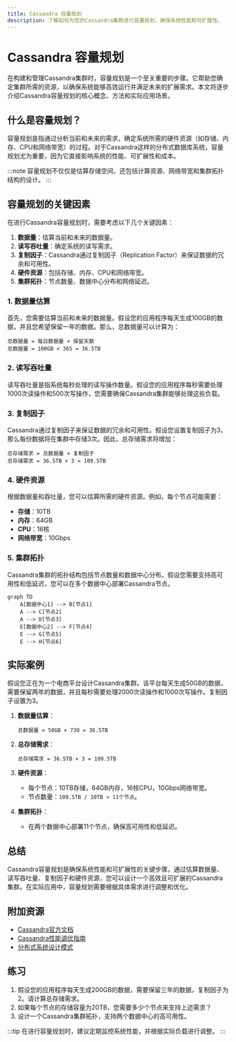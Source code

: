```yaml
---
title: Cassandra 容量规划
description: 了解如何为您的Cassandra集群进行容量规划，确保系统性能和可扩展性。
---
```


# Cassandra 容量规划

在构建和管理Cassandra集群时，容量规划是一个至关重要的步骤。它帮助您确定集群所需的资源，以确保系统能够高效运行并满足未来的扩展需求。本文将逐步介绍Cassandra容量规划的核心概念、方法和实际应用场景。

## 什么是容量规划？

容量规划是指通过分析当前和未来的需求，确定系统所需的硬件资源（如存储、内存、CPU和网络带宽）的过程。对于Cassandra这样的分布式数据库系统，容量规划尤为重要，因为它直接影响系统的性能、可扩展性和成本。

:::note
容量规划不仅仅是估算存储空间，还包括计算资源、网络带宽和集群拓扑结构的设计。
:::

## 容量规划的关键因素

在进行Cassandra容量规划时，需要考虑以下几个关键因素：

1. **数据量**：估算当前和未来的数据量。
2. **读写吞吐量**：确定系统的读写需求。
3. **复制因子**：Cassandra通过复制因子（Replication Factor）来保证数据的冗余和可用性。
4. **硬件资源**：包括存储、内存、CPU和网络带宽。
5. **集群拓扑**：节点数量、数据中心分布和网络延迟。

### 1. 数据量估算

首先，您需要估算当前和未来的数据量。假设您的应用程序每天生成100GB的数据，并且您希望保留一年的数据。那么，总数据量可以计算为：

```
总数据量 = 每日数据量 × 保留天数
总数据量 = 100GB × 365 = 36.5TB
```

### 2. 读写吞吐量

读写吞吐量是指系统每秒处理的读写操作数量。假设您的应用程序每秒需要处理1000次读操作和500次写操作，您需要确保Cassandra集群能够处理这些负载。

### 3. 复制因子

Cassandra通过复制因子来保证数据的冗余和可用性。假设您设置复制因子为3，那么每份数据将在集群中存储3次。因此，总存储需求将增加：

```
总存储需求 = 总数据量 × 复制因子
总存储需求 = 36.5TB × 3 = 109.5TB
```

### 4. 硬件资源

根据数据量和吞吐量，您可以估算所需的硬件资源。例如，每个节点可能需要：

- **存储**：10TB
- **内存**：64GB
- **CPU**：16核
- **网络带宽**：10Gbps

### 5. 集群拓扑

Cassandra集群的拓扑结构包括节点数量和数据中心分布。假设您需要支持高可用性和低延迟，您可以在多个数据中心部署Cassandra节点。

```mermaid
graph TD
    A[数据中心1] --> B[节点1]
    A --> C[节点2]
    A --> D[节点3]
    E[数据中心2] --> F[节点4]
    E --> G[节点5]
    E --> H[节点6]
```

## 实际案例

假设您正在为一个电商平台设计Cassandra集群。该平台每天生成50GB的数据，需要保留两年的数据，并且每秒需要处理2000次读操作和1000次写操作。复制因子设置为3。

1. **数据量估算**：
   ```
   总数据量 = 50GB × 730 = 36.5TB
   ```

2. **总存储需求**：
   ```
   总存储需求 = 36.5TB × 3 = 109.5TB
   ```

3. **硬件资源**：
   - 每个节点：10TB存储，64GB内存，16核CPU，10Gbps网络带宽。
   - 节点数量：`109.5TB / 10TB ≈ 11个节点`。

4. **集群拓扑**：
   - 在两个数据中心部署11个节点，确保高可用性和低延迟。

## 总结

Cassandra容量规划是确保系统性能和可扩展性的关键步骤。通过估算数据量、读写吞吐量、复制因子和硬件资源，您可以设计一个高效且可扩展的Cassandra集群。在实际应用中，容量规划需要根据具体需求进行调整和优化。

## 附加资源

- [Cassandra官方文档](https://cassandra.apache.org/doc/latest/)
- [Cassandra性能调优指南](https://cassandra.apache.org/doc/latest/operating/performance_tuning.html)
- [分布式系统设计模式](https://www.amazon.com/Designing-Data-Intensive-Applications-Reliable-Maintainable/dp/1449373321)

## 练习

1. 假设您的应用程序每天生成200GB的数据，需要保留三年的数据，复制因子为2。请计算总存储需求。
2. 如果每个节点的存储容量为20TB，您需要多少个节点来支持上述需求？
3. 设计一个Cassandra集群拓扑，支持两个数据中心的高可用性。

:::tip
在进行容量规划时，建议定期监控系统性能，并根据实际负载进行调整。
:::